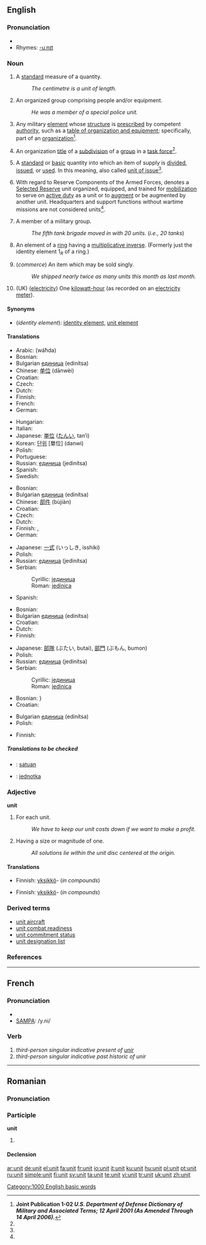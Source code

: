 ==English==

===Pronunciation===
*{{audio|en-us-unit.ogg|Audio (US)}}
*Rhymes: [[Rhymes:English:-uːnɪt|-uːnɪt]]

===Noun===
{{en-noun}}

# {{sciences}} A [[standard]] measure of a quantity.
#:''The centimetre is a unit of length.''
# An organized group comprising people and/or equipment.
#:''He was a member of a special police unit.''
# {{Military}} Any military [[element]] whose [[structure]] is [[prescribed]] by competent [[authority]], such as a [[table of organization and equipment]]; specifically, part of an [[organization]]<ref name="JP102">'''Joint Publication 1-02 ''U.S. Department of Defense Dictionary of Military and Associated Terms; 12 April 2001 (As Amended Through 14 April 2006).'''''</ref>.
# {{Military}} An organization [[title]] of a [[subdivision]] of a [[group]] in a [[task force]]<ref name="JP102"/>.
# {{Military}} A [[standard]] or [[basic]] quantity into which an item of supply is [[divided]], [[issued]], or [[used]]. In this meaning, also called [[unit of issue]]<ref name="JP102"/>.
# {{Military}} With regard to Reserve Components of the Armed Forces, denotes a [[Selected Reserve]] unit organized, equipped, and trained for [[mobilization]] to serve on [[active duty]] as a unit or to [[augment]] or be augmented by another unit. Headquarters and support functions without wartime missions are not considered units<ref name="JP102"/>.
# {{military}} A member of a military group.
#:''The fifth tank brigade moved in with 20 units.'' (''i.e., 20 tanks'')
# {{algebra}} An element of a [[ring]] having a [[multiplicative inverse]]. (Formerly just the identity element 1<sub>''R''</sub> of a ring.)
# (''commerce'') An item which may be sold singly.
#: ''We shipped nearly twice as many units this month as last month.''
# (UK) ([[electricity]]) One [[kilowatt-hour]] (as recorded on an [[electricity meter]]).

====Synonyms====
*(''identity element''): [[identity element]], [[unit element]]

====Translations====
{{trans-top|standard measure of a quantity}}
*Arabic: {{ARchar|[[وحدة]]}} (wáħda) {{f}}
*Bosnian: {{t-|bs|jedinica|f}}
*Bulgarian [[единица]] (edinítsa){{f}}
*Chinese: [[单位]] (dānwèi)
*Croatian: {{t-|hr|jedinica|f}}
* Czech: {{t+|cs|jednotka|f}}
* Dutch: {{t+|nl|eenheid|f}}
* Finnish: {{t+|fi|yksikkö}}
* French: {{t+|fr|unité|f}}
* German: {{t+|de|Einheit|f}}
{{trans-mid}}
* Hungarian: {{t+|hu|egység}}
* Italian: {{t+|it|unità|f}}
*Japanese: [[単位]] ([[たんい]], tan’i)
*Korean: [[단위]] [單位] (danwi)
* Polish: {{t+|pl|jednostka|f}}
* Portuguese: {{t+|pt|unidade|f}}
*Russian: [[единица]] (jedinítsa) {{f}}
* Spanish: {{t+|es|unidad|f}}
* Swedish: {{t+|sv|enhet}}
{{trans-bottom}}

{{trans-top|organized group comprising people and/or equipment}}
*Bosnian: {{t-|bs|jedinica|f}}
*Bulgarian [[единица]] (edinítsa){{f}}
*Chinese: [[部件]] (bùjiàn)
*Croatian: {{t-|hr|jedinica|f}}
* Czech: {{t+|cs|jednotka|f}}
* Dutch: {{t+|nl|eenheid|f}}
* Finnish: {{t+|fi|yksikkö}}, {{t-|fi|osasto}}
* German: {{t+|de|Einheit|f}}
{{trans-mid}}
*Japanese: [[一式]] (いっしき, isshiki)
* Polish: {{t+|pl|jednostka|f}}
*Russian: [[единица]] (jedinítsa) {{f}}
*Serbian:
*:Cyrillic: [[јединица#Serbian|јединица]] {{f}}
*:Roman: [[jedinica#Serbian|jedinica]] {{f}}
* Spanish: {{t+|es|unidad|f}}
{{trans-bottom}}

{{trans-top|member of a larger military group}}
*Bosnian: {{t-|bs|jedinica|f}}
*Bulgarian [[единица]] (edinítsa){{f}}
*Croatian: {{t-|hr|jedinica|f}}
* Dutch: {{t+|nl|eenheid|f}}
* Finnish: {{t+|fi|yksikkö}}
{{trans-mid}}
*Japanese: [[部隊]] (ぶたい, butai), [[部門]] (ぶもん, bumon)
* Polish: {{t+|pl|jednostka|f}}
*Russian: [[единица]] (jedinítsa) {{f}}
*Serbian:
*:Cyrillic: [[јединица#Serbian|јединица]] {{f}}
*:Roman: [[jedinica#Serbian|jedinica]] {{f}}
{{trans-bottom}}

{{trans-top|algebraic unit}}
*Bosnian: {{t-|bs|jedinica|f}}}
*Croatian: {{t-|hr|jedinica|f}}
{{trans-mid}}
*Bulgarian [[единица]] (edinítsa){{f}}
* Polish: {{t+|pl|jednostka|f}}
{{trans-bottom}}

{{trans-top|item sold singly}}
* Finnish: {{t+|fi|kappale}}
{{trans-mid}}
{{trans-bottom}}

=====Translations to be checked=====
{{checktrans}}
*{{ttbc|Indonesian}}: [[satuan]]
*{{ttbc|Slovak}}: [[jednotka]] {{f}}

===Adjective===
'''unit''' {{notcomp}}

# For each unit.
#: ''We have to keep our unit costs down if we want to make a profit.''
# {{math}} Having a size or magnitude of one.
#: ''All solutions lie within the unit disc centered at the origin.''

====Translations====
{{trans-top|for each unit}}
*Finnish: [[yksikkö]]- (''in compounds'')
{{trans-mid}}
{{trans-bottom}}

{{trans-top|mathematical}}
*Finnish: [[yksikkö]]- (''in compounds'')
{{trans-mid}}
{{trans-bottom}}

===Derived terms===
*[[unit aircraft]]
*[[unit combat readiness]]
*[[unit commitment status]]
*[[unit designation list]]

===References===
<references/>

[[Category:1000 English basic words]]

----

==French==

===Pronunciation===
*{{IPA|/y.ni/}}
*[[w:SAMPA|SAMPA]]: /y.ni/

===Verb===
{{infl|fr|verb form}}

# ''third-person singular indicative present of [[unir]]''
# ''third-person singular indicative past historic of unir''

----

==Romanian==

===Pronunciation===
{{IPA|[uˈnit]|lang=ro}}

===Participle===
'''unit'''

# {{past participle of|uni|lang=Romanian}}

====Declension====
{{ro-pp|uni}}

[[ar:unit]]
[[de:unit]]
[[el:unit]]
[[fa:unit]]
[[fr:unit]]
[[io:unit]]
[[it:unit]]
[[ku:unit]]
[[hu:unit]]
[[pl:unit]]
[[pt:unit]]
[[ru:unit]]
[[simple:unit]]
[[fi:unit]]
[[sv:unit]]
[[ta:unit]]
[[te:unit]]
[[vi:unit]]
[[tr:unit]]
[[uk:unit]]
[[zh:unit]]